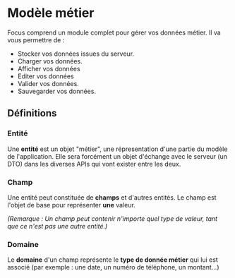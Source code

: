 
<Meta title="Modèle métier/Définitions" />

# Modèle métier

Focus comprend un module complet pour gérer vos données métier. Il va vous permettre de :

- Stocker vos données issues du serveur.
- Charger vos données.
- Afficher vos données
- Editer vos données
- Valider vos données.
- Sauvegarder vos données.

## Définitions

### Entité

Une **entité** est un objet "métier", une répresentation d'une partie du modèle de l'application. Elle sera forcément un objet d'échange avec le serveur (un DTO) dans les diverses APIs qui vont exister entre les deux.

### Champ

Une entité peut constituée de **champs** et d'autres entités. Le champ est l'objet de base pour représenter **une** valeur.

_(Remarque : Un champ peut contenir n'importe quel type de valeur, tant que ce n'est pas une autre entité.)_

### Domaine

Le **domaine** d'un champ représente le **type de donnée métier** qui lui est associé (par exemple : une date, un numéro de téléphone, un montant...)
